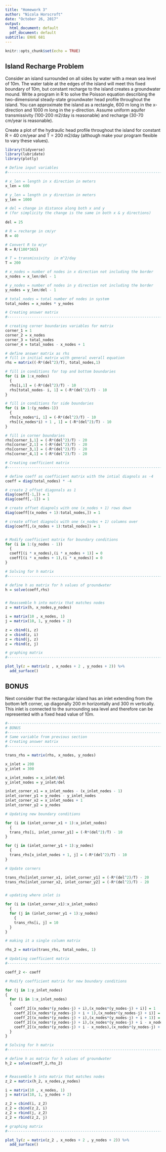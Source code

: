 ```yaml
---
title: "Homework 3"
author: "Nicola Horscroft"
date: "October 26, 2017"
output:
  html_document: default
  pdf_document: default
subtitle: ENVE 681
---
```


```r
knitr::opts_chunk$set(echo = TRUE)
```

## Island Recharge Problem

Consider an island surrounded on all sides by water with a mean sea level of 10m. The water table at the edges of the island will meet this fixed boundary of 10m, but constant recharge to the island creates a groundwater mound. Write a program in R to solve the Poisson equation describing the two-dimensional steady-state groundwater head profile throughout the island. You can approximate the island as a rectangle, 600 m long in the x-direction and 1000 m long in the y-direction. Assume uniform aquifer transmissivity (100-200 m2/day is reasonable) and recharge (30-70 cm/year is reasonable). 

Create a plot of the hydraulic head profile throughout the island for constant R = 40 cm/year and T = 200 m2/day (although make your program flexible to vary these values). 


```r
library(tidyverse)
library(lubridate)
library(plotly)
```

```r
# Define input variables
#------------------------------------------------------------------------------

# x_len = length in x direction in meters
x_len = 600

# y_len = length in y direction in meters
y_len = 1000

# del = change in distance along both x and y 
# (for simplicity the change is the same in both x & y directions)
                                               
del = 25

# R = recharge in cm/yr
R = 40

# Convert R to m/yr
R = R/(100*365)

# T = transmissivity  in m^2/day
T = 200

# x_nodes = number of nodes in x direction not including the border
x_nodes = x_len/del - 1

# y_nodes = number of nodes in y direction not including the border
y_nodes = y_len/del - 1

# total_nodes = total number of nodes in system
total_nodes = x_nodes * y_nodes
```

```r

# Creating answer matrix
#------------------------------------------------------------------------------

# creating corner boundaries variables for matrix
corner_1 = 1
corner_2 = x_nodes
corner_3 = total_nodes
corner_4 = total_nodes - x_nodes + 1

# define answer matrix as rhs
# fill in initial matrix with general overall equation
rhs = matrix((-R*(del^2)/T), total_nodes,1)

# fill in conditions for top and bottom boundaries
for (i in 1:x_nodes) 
  {
  rhs[i,1] = (-R*(del^2)/T) - 10
  rhs[total_nodes- i, 1] = (-R*(del^2)/T) - 10
}

# fill in conditions for side boundaries
for (i in 1:(y_nodes-1)) 
  {
  rhs[x_nodes*i, 1] = (-R*(del^2)/T) - 10
  rhs[(x_nodes*i) + 1 , 1] = (-R*(del^2)/T) - 10
}

# fill in corner boundaries
rhs[corner_1,1] = (-R*(del^2)/T) - 20
rhs[corner_2,1] = (-R*(del^2)/T) - 20
rhs[corner_3,1] = (-R*(del^2)/T) - 20
rhs[corner_4,1] = (-R*(del^2)/T) - 20
```

```r

# Creating coefficient matrix
#------------------------------------------------------------------------------

# define coeff as coefficient matrix with the intial diagnols as -4
coeff = diag(total_nodes) * -4

# create 2 offset diagonals as 1
diag(coeff[-1,]) = 1
diag(coeff[,-1]) = 1

# create offset diagnols with one (x_nodes + 1) rows down
diag(coeff[(x_nodes + 1):total_nodes,]) = 1

# create offset diagnols with one (x_nodes + 1) columns over
diag(coeff[,(x_nodes + 1):total_nodes]) = 1


# Modify coefficient matrix for boundary conditions
for (i in 1:(y_nodes - 1))
  {
  coeff[(i * x_nodes),(i * x_nodes + 1)] = 0
  coeff[(i * x_nodes + 1),(i * x_nodes)] = 0
}
```

```r
# Solving for h matrix
#------------------------------------------------------------------------------

# define h as matrix for h values of groundwater
h = solve(coeff,rhs)


# Reassemble h into matrix that matches nodes
z = matrix(h, x_nodes,y_nodes)

i = matrix(10 , x_nodes, 1)
j = matrix(10, 1, y_nodes + 2)

z = cbind(i, z)
z = cbind(z, i)
z = rbind(j, z)
z = rbind(z, j)
```

```r
# graphing matrix
#------------------------------------------------------------------------------

plot_ly(z = matrix(z , x_nodes + 2 , y_nodes + 2)) %>%
  add_surface()

```

## BONUS

Next consider that the rectangular island has an inlet extending from the bottom left corner, up diagonally 200 m horizontally and 300 m vertically. This inlet is connected to the surrounding sea level and therefore can be represented with a fixed head value of 10m.

```r
#------------------------------------------------------------------------------
# BONUS
#------------------------------------------------------------------------------
# Same variable from previous section
# Creating answer matrix
#------------------------------------------------------------------------------

trans_rhs = matrix(rhs, x_nodes, y_nodes)

x_inlet = 200
y_inlet = 300

x_inlet_nodes = x_inlet/del 
y_inlet_nodes = y_inlet/del 

inlet_corner_x1 = x_inlet_nodes - (x_inlet_nodes - 1)
inlet_corner_y1 = y_nodes - y_inlet_nodes
inlet_corner_x2 = x_inlet_nodes + 1
inlet_corner_y2 = y_nodes
```

```r
# Updating new boundary conditions

for (i in (inlet_corner_x1 + 1):x_inlet_nodes) 
  {
  trans_rhs[i, inlet_corner_y1] = (-R*(del^2)/T) - 10
}

for (j in (inlet_corner_y1 + 1):y_nodes) 
  {
  trans_rhs[x_inlet_nodes + 1, j] = (-R*(del^2)/T) - 10
}

# Update corners

trans_rhs[inlet_corner_x1, inlet_corner_y1] = (-R*(del^2)/T) - 20
trans_rhs[inlet_corner_x2, inlet_corner_y2] = (-R*(del^2)/T) - 20


# updating where inlet is

for (i in (inlet_corner_x1):x_inlet_nodes) 
  {
  for (j in (inlet_corner_y1 + 1):y_nodes) 
    {
    trans_rhs[i, j] = 10
  }
}

# making it a single column matrix

rhs_2 = matrix(trans_rhs, total_nodes, 1)
```

```r

# Updating coefficient matrix
#------------------------------------------------------------------------------

coeff_2 <- coeff

# Modify coefficient matrix for new boundary conditions

for (j in 1:y_inlet_nodes)
{
  for (i in 1:x_inlet_nodes) 
  {
    coeff_2[(x_nodes*(y_nodes-j) + i),(x_nodes*(y_nodes-j) + i)] = 1
    coeff_2[(x_nodes*(y_nodes-j) + i + 1),(x_nodes*(y_nodes-j) + i)] = 0
    coeff_2[(x_nodes*(y_nodes-j) + i),(x_nodes*(y_nodes-j) + i + 1)] = 0
    coeff_2[(x_nodes*(y_nodes-j) + i),(x_nodes*(y_nodes-j) + i - x_nodes)] = 0
    coeff_2[(x_nodes*(y_nodes-j) + i - x_nodes),(x_nodes*(y_nodes-j) + i)] = 0
  }
}
```

```r
# Solving for h matrix
#------------------------------------------------------------------------------

# define h as matrix for h values of groundwater
h_2 = solve(coeff_2,rhs_2)


# Reassemble h into matrix that matches nodes
z_2 = matrix(h_2, x_nodes,y_nodes)

i = matrix(10 , x_nodes, 1)
j = matrix(10, 1, y_nodes + 2)

z_2 = cbind(i, z_2)
z_2 = cbind(z_2, i)
z_2 = rbind(j, z_2)
z_2 = rbind(z_2, j)
```

```r

# graphing matrix
#------------------------------------------------------------------------------

plot_ly(z = matrix(z_2 , x_nodes + 2 , y_nodes + 2)) %>%
  add_surface()

```

